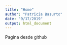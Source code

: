 ```yaml
---
title: "Home"
author: "Patricia Basurto"
date: "9/17/2019"
output: html_document
---
```


Pagina desde github 
